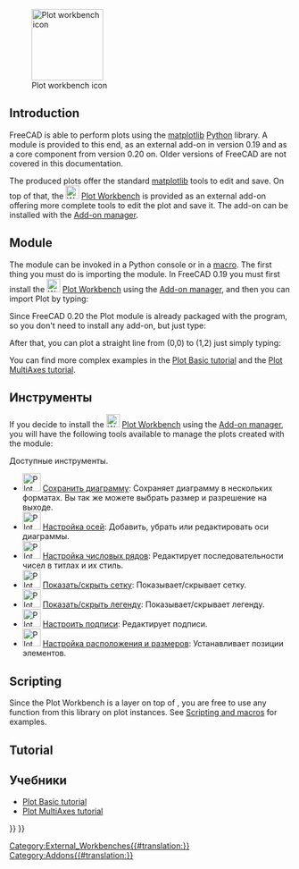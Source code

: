 <languages/>

[[Image:Workbench_Plot.svg|thumb|128px|Plot workbench icon]]

{{TOCright}}

== Introduction ==

FreeCAD is able to perform plots using the [https://matplotlib.org/ matplotlib] [[Python|Python]] library. A module is provided to this end, as an external add-on in version 0.19 and as a core component from version 0.20 on. Older versions of FreeCAD are not covered in this documentation.

The produced plots offer the standard [https://matplotlib.org/ matplotlib] tools to edit and save. On top of that, the [[Image:Workbench_Plot.svg|24px]] [[Plot_Workbench|Plot Workbench]] is provided as an external add-on offering more complete tools to edit the plot and save it. The add-on can be installed with the [[Std_AddonMgr|Add-on manager]].

==Module==

The module can be invoked in a Python console or in a [[Macros|macro]]. The first thing you must do is importing the module. In FreeCAD 0.19 you must first install the [[Image:Workbench_Plot.svg|24px]] [[Plot_Workbench|Plot Workbench]] using the [[Std_AddonMgr|Add-on manager]], and then you can import Plot by typing:

{{Code|code=
from freecad.plot import Plot
}}

Since FreeCAD 0.20 the Plot module is already packaged with the program, so you don't need to install any add-on, but just type:

{{Code|code=
from FreeCAD.Plot import Plot
}}

After that, you can plot a straight line from (0,0) to (1,2) just simply typing:

{{Code|code=
Plot.plot([0, 1], [0, 2])
}}

You can find more complex examples in the [[Plot_Basic_tutorial|Plot Basic tutorial]] and the [[Plot_MultiAxes_tutorial|Plot MultiAxes tutorial]].

<span id="Workbench_Tools"></span>
== Инструменты ==

If you decide to install the [[Image:Workbench_Plot.svg|24px]] [[Plot_Workbench|Plot Workbench]] using the [[Std_AddonMgr|Add-on manager]], you will have the following tools available to manage the plots created with the module:

<div class="mw-translate-fuzzy">
Доступные инструменты.
* [[Image:Plot_Save.png|32px]] [[Plot_Save/ru|Сохранить диаграмму]]: Сохраняет диаграмму в нескольких форматах. Вы так же можете выбрать размер и разрешение на выходе.
* [[Image:Plot_Axes.png|32px]] [[Plot_Axes/ru|Настройка осей]]: Добавить, убрать или редактировать оси диаграммы.
* [[Image:Plot_Series.png|32px]] [[Plot_Series/ru|Настройка числовых рядов]]: Редактирует последовательности чисел в титлах и их стиль.
* [[Image:Plot_Grid.png|32px]] [[Plot_Grid/ru|Показать/скрыть сетку]]: Показывает/скрывает сетку.
* [[Image:Plot_Legend.png|32px]] [[Plot_Legend/ru|Показать/скрыть легенду]]: Показывает/скрывает легенду.
* [[Image:Plot_Labels.png|32px]] [[Plot_Labels/ru|Настроить подписи]]: Редактирует подписи.
* [[Image:Plot_Positions.png|32px]] [[Plot_Positions/ru|Настройка расположения и размеров]]: Устанавливает позиции элементов.
</div>

==Scripting==

Since the Plot Workbench is a layer on top of {{incode|matplotlib}}, you are free to use any function from this library on plot instances. See [[Scripting_and_macros|Scripting and macros]] for examples.

==Tutorial==

==Учебники==
* [[Plot Basic tutorial/ru|Plot Basic tutorial]]
* [[Plot MultiAxes tutorial/ru|Plot MultiAxes tutorial]]


{{Plot_Tools_navi{{#translation:}}}}
{{Userdocnavi{{#translation:}}}}
[[Category:External_Workbenches{{#translation:}}]]
[[Category:Addons{{#translation:}}]]